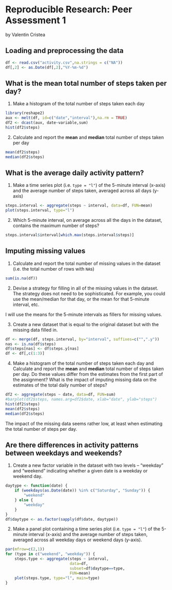 Reproducible Research: Peer Assessment 1
========================================
by Valentin Cristea  

## Loading and preprocessing the data
```r
df <- read.csv("activity.csv",na.strings = c("NA"))
df[,2] <- as.Date(df[,2],"%Y-%m-%d")
```

## What is the mean total number of steps taken per day?

1. Make a histogram of the total number of steps taken each day

```r
library(reshape2)
aux <- melt(df, id=c("date","interval"),na.rm = TRUE)
df2 <- dcast(aux, date~variable,sum)
hist(df2$steps)
```

2. Calculate and report the **mean** and **median** total number of
   steps taken per day

```r
mean(df2$steps)
median(df2$steps)
```

## What is the average daily activity pattern?

1. Make a time series plot (i.e. `type = "l"`) of the 5-minute
   interval (x-axis) and the average number of steps taken, averaged
   across all days (y-axis)

```r
steps.interval <- aggregate(steps ~ interval, data=df, FUN=mean)
plot(steps.interval, type="l")
```

2. Which 5-minute interval, on average across all the days in the
   dataset, contains the maximum number of steps?

```r
steps.interval$interval[which.max(steps.interval$steps)]
```


## Imputing missing values

1. Calculate and report the total number of missing values in the
   dataset (i.e. the total number of rows with `NA`s)

```r
sum(is.na(df))
```

2. Devise a strategy for filling in all of the missing values in the
   dataset. The strategy does not need to be sophisticated. For
   example, you could use the mean/median for that day, or the mean
   for that 5-minute interval, etc.

I will use the means for the 5-minute intervals as fillers for missing
values.

3. Create a new dataset that is equal to the original dataset but with
   the missing data filled in.

```r
df <- merge(df, steps.interval, by="interval", suffixes=c("",".y"))
nas <- is.na(df$steps)
df$steps[nas] <- df$steps.y[nas]
df <- df[,c(1:3)]
```

4. Make a histogram of the total number of steps taken each day and
   Calculate and report the **mean** and **median** total number of
   steps taken per day. Do these values differ from the estimates from
   the first part of the assignment? What is the impact of imputing
   missing data on the estimates of the total daily number of steps?

```r
df2 <- aggregate(steps ~ date, data=df, FUN=sum)
#barplot(df2$steps, names.arg=df2$date, xlab="date", ylab="steps")
hist(df2$steps)
mean(df2$steps)
median(df2$steps)
```

The impact of the missing data seems rather low, at least when
estimating the total number of steps per day.


## Are there differences in activity patterns between weekdays and weekends?

1. Create a new factor variable in the dataset with two levels --
   "weekday" and "weekend" indicating whether a given date is a
   weekday or weekend day.

```r
daytype <- function(date) {
    if (weekdays(as.Date(date)) %in% c("Saturday", "Sunday")) {
        "weekend"
    } else {
        "weekday"
    }
}
df$daytype <- as.factor(sapply(df$date, daytype))
```

2. Make a panel plot containing a time series plot (i.e. `type = "l"`)
   of the 5-minute interval (x-axis) and the average number of steps
   taken, averaged across all weekday days or weekend days
   (y-axis).

```r
par(mfrow=c(2,1))
for (type in c("weekend", "weekday")) {
    steps.type <- aggregate(steps ~ interval,
                            data=df,
                            subset=df$daytype==type,
                            FUN=mean)
    plot(steps.type, type="l", main=type)
}
```